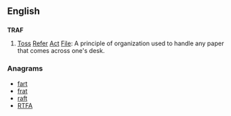 ==English==

==={{acronym-old}}===
'''TRAF'''

# [[toss|Toss]] [[refer|Refer]] [[act|Act]] [[file|File]]: A principle of organization used to handle any paper that comes across one's desk.

===Anagrams===
* [[fart#English|fart]]
* [[frat#English|frat]]
* [[raft#English|raft]]
* [[RTFA#English|RTFA]]